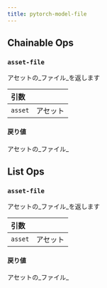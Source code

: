 ```yaml
---
title: pytorch-model-file
---
```


## Chainable Ops
<h3 id="asset-file"><code>asset-file</code></h3>

アセットの_ファイル_を返します

| 引数 |  |
| :--- | :--- |
| `asset` | アセット |

#### 戻り値
アセットの_ファイル_


## List Ops
<h3 id="asset-file"><code>asset-file</code></h3>

アセットの_ファイル_を返します

| 引数 |  |
| :--- | :--- |
| `asset` | アセット |

#### 戻り値
アセットの_ファイル_